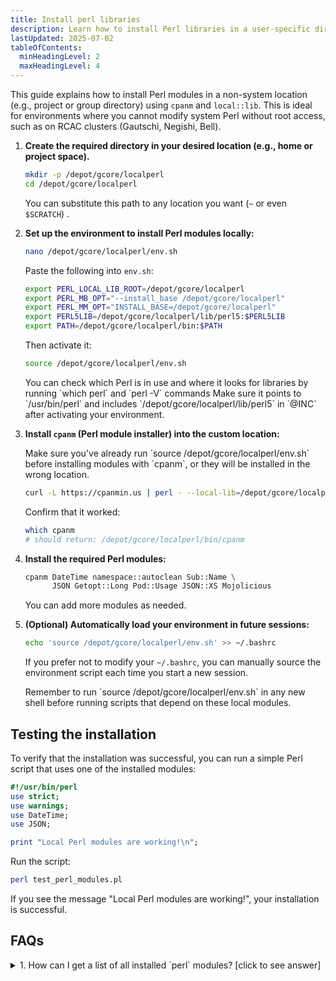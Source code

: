 ```yaml
---
title: Install perl libraries
description: Learn how to install Perl libraries in a user-specific directory.
lastUpdated: 2025-07-02
tableOfContents:
  minHeadingLevel: 2
  maxHeadingLevel: 4
---
```


This guide explains how to install Perl modules in a non-system location (e.g., project or group directory) using `cpanm` and `local::lib`.
This is ideal for environments where you cannot modify system Perl without root access, such as on RCAC clusters (Gautschi, Negishi, Bell).




<Steps>

1. **Create the required directory in your desired location (e.g., home or project space).**

    ```bash frame="none"
    mkdir -p /depot/gcore/localperl
    cd /depot/gcore/localperl
    ```

    You can substitute this path to any location you want (`~` or even `$SCRATCH`) .


2. **Set up the environment to install Perl modules locally:**

    ```bash frame="none"
    nano /depot/gcore/localperl/env.sh
    ```

    Paste the following into `env.sh`:

    ```bash title="env.sh"
    export PERL_LOCAL_LIB_ROOT=/depot/gcore/localperl
    export PERL_MB_OPT="--install_base /depot/gcore/localperl"
    export PERL_MM_OPT="INSTALL_BASE=/depot/gcore/localperl"
    export PERL5LIB=/depot/gcore/localperl/lib/perl5:$PERL5LIB
    export PATH=/depot/gcore/localperl/bin:$PATH
    ```

    Then activate it:

    ```bash frame="none"
    source /depot/gcore/localperl/env.sh
    ```

    <Aside type="note">
    You can check which Perl is in use and where it looks for libraries by running `which perl` and `perl -V` commands
    Make sure it points to `/usr/bin/perl` and includes `/depot/gcore/localperl/lib/perl5` in `@INC` after activating your environment.
    </Aside>

3. **Install `cpanm` (Perl module installer) into the custom location:**

    <Aside type="caution">
    Make sure you've already run `source /depot/gcore/localperl/env.sh` before installing modules with `cpanm`, or they will be installed in the wrong location.
    </Aside>

    ```bash frame="none"
    curl -L https://cpanmin.us | perl - --local-lib=/depot/gcore/localperl App::cpanminus
    ```

    Confirm that it worked:

    ```bash frame="none"
    which cpanm
    # should return: /depot/gcore/localperl/bin/cpanm
    ```


4. **Install the required Perl modules:**

    ```bash frame="none"
    cpanm DateTime namespace::autoclean Sub::Name \
          JSON Getopt::Long Pod::Usage JSON::XS Mojolicious
    ```

    You can add more modules as needed.


5. **(Optional) Automatically load your environment in future sessions:**

    ```bash frame="none"
    echo 'source /depot/gcore/localperl/env.sh' >> ~/.bashrc
    ```

    If you prefer not to modify your `~/.bashrc`, you can manually source the environment script each time you start a new session.

    <Aside type="caution">
    Remember to run `source /depot/gcore/localperl/env.sh` in any new shell before running scripts that depend on these local modules.
    </Aside>

</Steps>


## Testing the installation

To verify that the installation was successful, you can run a simple Perl script that uses one of the installed modules:

```perl title="test_perl_modules.pl"
#!/usr/bin/perl
use strict;
use warnings;
use DateTime;
use JSON;

print "Local Perl modules are working!\n";
```
Run the script:

```bash frame="none"
perl test_perl_modules.pl
```
If you see the message "Local Perl modules are working!", your installation is successful.


## FAQs

<details>
<summary>1. How can I get a list of all installed `perl` modules? [click to see answer]</summary>

You can use the following command to list all installed Perl modules:

```bash frame="none"
perldoc perllocal
```
or
```bash frame="none"
find /depot/gcore/localperl/lib/perl5 -name '*.pm'
```
</details>